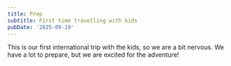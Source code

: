```yaml
---
title: Prep
subtitle: First time travelling with kids
pubDate: '2025-09-19'
---
```



This is our first international trip with the kids, so we are a bit nervous. We have a lot to prepare, but we are excited for the adventure!

<Grid />
